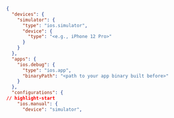 ```json
{
  "devices": {
    "simulator": {
      "type": "ios.simulator",
      "device": {
        "type": "<e.g., iPhone 12 Pro>"
      }
    }
  },
  "apps": {
    "ios.debug": {
      "type": "ios.app",
      "binaryPath": "<path to your app binary built before>"
    }
  },
  "configurations": {
// highlight-start
    "ios.manual": {
      "device": "simulator",
